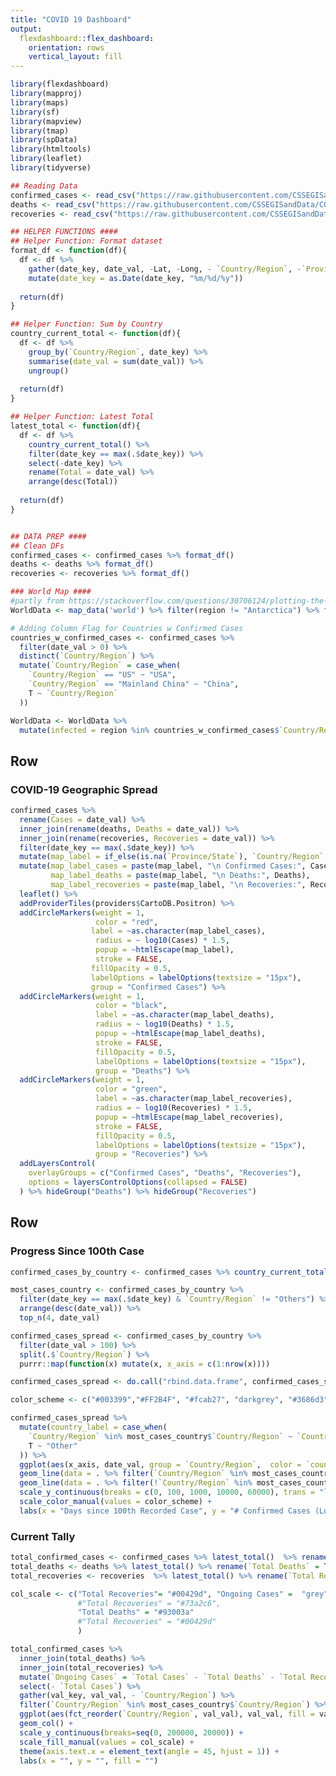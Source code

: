 ```yaml
---
title: "COVID 19 Dashboard"
output: 
  flexdashboard::flex_dashboard:
    orientation: rows
    vertical_layout: fill
---
```


```r
library(flexdashboard)
library(mapproj)
library(maps)
library(sf)
library(mapview)
library(tmap)
library(spData)
library(htmltools)
library(leaflet)
library(tidyverse)

## Reading Data
confirmed_cases <- read_csv("https://raw.githubusercontent.com/CSSEGISandData/COVID-19/master/csse_covid_19_data/csse_covid_19_time_series/time_series_19-covid-Confirmed.csv")
deaths <- read_csv("https://raw.githubusercontent.com/CSSEGISandData/COVID-19/master/csse_covid_19_data/csse_covid_19_time_series/time_series_19-covid-Deaths.csv")
recoveries <- read_csv("https://raw.githubusercontent.com/CSSEGISandData/COVID-19/master/csse_covid_19_data/csse_covid_19_time_series/time_series_19-covid-Recovered.csv")

## HELPER FUNCTIONS ####
## Helper Function: Format dataset
format_df <- function(df){
  df <- df %>% 
    gather(date_key, date_val, -Lat, -Long, - `Country/Region`, -`Province/State`) %>%
    mutate(date_key = as.Date(date_key, "%m/%d/%y"))
  
  return(df)
}

## Helper Function: Sum by Country
country_current_total <- function(df){
  df <- df %>%
    group_by(`Country/Region`, date_key) %>% 
    summarise(date_val = sum(date_val)) %>%
    ungroup()
  
  return(df)
}

## Helper Function: Latest Total
latest_total <- function(df){
  df <- df %>%
    country_current_total() %>%
    filter(date_key == max(.$date_key)) %>%
    select(-date_key) %>%
    rename(Total = date_val) %>%
    arrange(desc(Total))
  
  return(df)
}


## DATA PREP ####
## Clean DFs
confirmed_cases <- confirmed_cases %>% format_df()
deaths <- deaths %>% format_df()
recoveries <- recoveries %>% format_df()

### World Map ####
#partly from https://stackoverflow.com/questions/30706124/plotting-the-world-map-in-r
WorldData <- map_data('world') %>% filter(region != "Antarctica") %>% fortify 

# Adding Column Flag for Countries w Confirmed Cases
countries_w_confirmed_cases <- confirmed_cases %>% 
  filter(date_val > 0) %>% 
  distinct(`Country/Region`) %>%
  mutate(`Country/Region` = case_when(
    `Country/Region` == "US" ~ "USA",
    `Country/Region` == "Mainland China" ~ "China",
    T ~ `Country/Region`
  ))

WorldData <- WorldData %>% 
  mutate(infected = region %in% countries_w_confirmed_cases$`Country/Region`)
```


Row {data-height=650}
-------------------------------------
    
### COVID-19 Geographic Spread {.no-padding}
    
```r
confirmed_cases %>%
  rename(Cases = date_val) %>%
  inner_join(rename(deaths, Deaths = date_val)) %>%
  inner_join(rename(recoveries, Recoveries = date_val)) %>%
  filter(date_key == max(.$date_key)) %>%
  mutate(map_label = if_else(is.na(`Province/State`), `Country/Region`, `Province/State`)) %>%
  mutate(map_label_cases = paste(map_label, "\n Confirmed Cases:", Cases),
         map_label_deaths = paste(map_label, "\n Deaths:", Deaths),
         map_label_recoveries = paste(map_label, "\n Recoveries:", Recoveries)) %>%
  leaflet() %>% 
  addProviderTiles(providers$CartoDB.Positron) %>%
  addCircleMarkers(weight = 1,
                   color = "red",
                  label = ~as.character(map_label_cases),
                   radius = ~ log10(Cases) * 1.5, 
                   popup = ~htmlEscape(map_label),
                   stroke = FALSE,
                  fillOpacity = 0.5,
                  labelOptions = labelOptions(textsize = "15px"),
                  group = "Confirmed Cases") %>%
  addCircleMarkers(weight = 1,
                   color = "black",
                   label = ~as.character(map_label_deaths),
                   radius = ~ log10(Deaths) * 1.5, 
                   popup = ~htmlEscape(map_label_deaths),
                   stroke = FALSE,
                   fillOpacity = 0.5,
                   labelOptions = labelOptions(textsize = "15px"),
                   group = "Deaths") %>%
  addCircleMarkers(weight = 1,
                   color = "green",
                   label = ~as.character(map_label_recoveries),
                   radius = ~ log10(Recoveries) * 1.5, 
                   popup = ~htmlEscape(map_label_recoveries),
                   stroke = FALSE,
                   fillOpacity = 0.5,
                   labelOptions = labelOptions(textsize = "15px"),
                   group = "Recoveries") %>%
  addLayersControl(
    overlayGroups = c("Confirmed Cases", "Deaths", "Recoveries"),
    options = layersControlOptions(collapsed = FALSE)
  ) %>% hideGroup("Deaths") %>% hideGroup("Recoveries")
```
   
Row {data-height=550}
-------------------------------------
    
### Progress Since 100th Case {.no-padding}
    
```r
confirmed_cases_by_country <- confirmed_cases %>% country_current_total()

most_cases_country <- confirmed_cases_by_country %>% 
  filter(date_key == max(.$date_key) & `Country/Region` != "Others") %>% 
  arrange(desc(date_val)) %>% 
  top_n(4, date_val)

confirmed_cases_spread <- confirmed_cases_by_country %>% 
  filter(date_val > 100) %>%
  split(.$`Country/Region`) %>%
  purrr::map(function(x) mutate(x, x_axis = c(1:nrow(x))))

confirmed_cases_spread <- do.call("rbind.data.frame", confirmed_cases_spread)

color_scheme <- c("#003399","#FF2B4F", "#fcab27", "darkgrey", "#3686d3")

confirmed_cases_spread %>%
  mutate(country_label = case_when(
    `Country/Region` %in% most_cases_country$`Country/Region` ~ `Country/Region`,
    T ~ "Other"
  )) %>%
  ggplot(aes(x_axis, date_val, group = `Country/Region`,  color = `country_label`)) +
  geom_line(data = . %>% filter(`Country/Region` %in% most_cases_country$`Country/Region`), size = 1) +
  geom_line(data = . %>% filter(!`Country/Region` %in% most_cases_country$`Country/Region`), alpha = 0.35) +
  scale_y_continuous(breaks = c(0, 100, 1000, 10000, 60000), trans = "log") +
  scale_color_manual(values = color_scheme) + 
  labs(x = "Days since 100th Recorded Case", y = "# Confirmed Cases (Log)", color = "Country")
```
    
### Current Tally {.no-padding}

```r
total_confirmed_cases <- confirmed_cases %>% latest_total()  %>% rename(`Total Cases` = Total)
total_deaths <- deaths %>% latest_total() %>% rename(`Total Deaths` = Total)
total_recoveries <- recoveries  %>% latest_total() %>% rename(`Total Recoveries` = Total)

col_scale <- c("Total Recoveries"= "#00429d", "Ongoing Cases" =  "grey", 
               #"Total Recoveries" = "#73a2c6",  
               "Total Deaths" = "#93003a"
               #"Total Recoveries" = "#00429d"
               )

total_confirmed_cases %>% 
  inner_join(total_deaths) %>% 
  inner_join(total_recoveries) %>%
  mutate(`Ongoing Cases` = `Total Cases` - `Total Deaths` - `Total Recoveries`) %>% #so it displays properly
  select(- `Total Cases`) %>%
  gather(val_key, val_val, - `Country/Region`) %>%
  filter(`Country/Region` %in% most_cases_country$`Country/Region`) %>%
  ggplot(aes(fct_reorder(`Country/Region`, val_val), val_val, fill = val_key)) +
  geom_col() +
  scale_y_continuous(breaks=seq(0, 200000, 20000)) +
  scale_fill_manual(values = col_scale) +
  theme(axis.text.x = element_text(angle = 45, hjust = 1)) +
  labs(x = "", y = "", fill = "") 
```